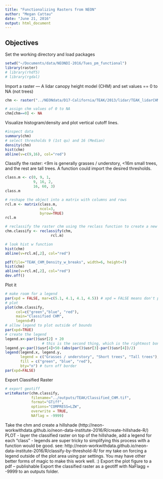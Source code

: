 ```yaml
---
title: "Functionalizing Rasters from NEON"
author: "Megan Cattau"
date: "June 21, 2016"
output: html_document
---
```


## Objectives

Set the working directory and load packages
```r
setwd("~/Documents/data/NEONDI-2016/Tues_pm_functional")
library(raster)
# library(rhdf5)
# library(rgdal)
```

Import a raster — A lidar canopy height model (CHM) and set values == 0 to NA (not trees)

```r
chm <- raster("../NEONdata/D17-California/TEAK/2013/lidar/TEAK_lidarCHM.tif")

# assign chm values of 0 to NA
chm[chm==0] <- NA
```

Visualize histogram/density and plot vertical cutoff lines.

```r

#inspect data
summary(chm)
# select thresholds 9 (1st qu) and 16 (Median)
density(chm)
hist(chm)
abline(v=c(9,16), col="red")

```

Classify the raster: <9m is generally grasses / understory, <16m small trees, and the rest are tall trees. A function could import the desired thresholds. 


```r
class.m <- c(0, 9, 1,
             9, 16, 2,
             16, 60, 3)
class.m

# reshape the object into a matrix with columns and rows
rcl.m <- matrix(class.m, 
                ncol=3, 
                byrow=TRUE)
rcl.m

# reclassify the raster chm using the reclass function to create a new raster.
chm.classify <- reclassify(chm, 
                     rcl.m)

# look hist w function
hist(chm)
abline(v=rcl.m[,2], col="red")

pdf(file="TEAK_CHM_Density_w_breaks", width=6, height=7)
hist(chm)
abline(v=rcl.m[,2], col="red")
dev.off()
```

Plot it

```r
# make room for a legend
par(xpd = FALSE, mar=c(5.1, 4.1, 4.1, 4.5)) # xpd = FALSE means don't plot outside plot boundaries
# plot
plot(chm.classify,
     col=c("green","blue", "red"),
     main="Classified CHM",
     legend=F)
# allow legend to plot outside of bounds
par(xpd=TRUE)
# create the legend
legend.x<-par()$usr[2] + 20
                 # this is the second thing, which is the rightmost bond on x
legend.y<-par()$usr[4]+50-(abs(par()$usr[3]-par()$usr[4])/2)
legend(legend.x, legend.y,
       legend = c("Grasses / understory", "Short trees", "Tall trees"),  # make sure the order matches the colors, next
       fill = c("green", "blue", "red"),
       bty="n") # turn off border
par(xpd=FALSE)
```

Export Classified Raster
```r
# export geotiff
writeRaster(chm.classify,
            filename="../outputs/TEAK/Classified_CHM.tif",
            format="GTiff",
            options="COMPRESS=LZW",
            overwrite = TRUE,
            NAflag = -9999)
```

Take the chm and create a hillshade (http://neon-workwithdata.github.io/neon-data-institute-2016/R/create-hillshade-R/)
PLOT - layer the classified raster on top of the hillshade, add a legend for each “class” - legends are super tricky to simplifying this process with a function would be good.  see: http://neon-workwithdata.github.io/neon-data-institute-2016/R/classify-by-threshold-R/  for my take on forcing a legend outside of the plot area using par settings. You may have other better forms of magic to make this work well. :)
Export the plot figure to a pdf – publishable
Export the classified raster as a geotiff with NaFlagg = -9999 to an outputs folder.